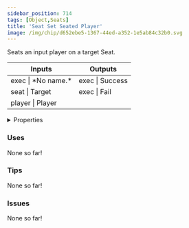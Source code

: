 ```yaml
---
sidebar_position: 714
tags: [Object,Seats]
title: 'Seat Set Seated Player'
image: /img/chip/d652ebe5-1367-44ed-a352-1e5ab84c32b0.svg
---
```


Seats an input player on a target Seat.



<IChip uuid="d652ebe5-1367-44ed-a352-1e5ab84c32b0"/>

<table><thead><tr><th>Inputs</th><th>Outputs</th></tr></thead><tbody><tr><td>exec | *No name.*</td><td>exec | Success</td></tr><tr><td>seat | Target</td><td>exec | Fail</td></tr><tr><td>player | Player</td><td /></tr></tbody></table>

<details>
  <summary>Properties</summary>
  <div>
    <div>
    <table>
      <tbody>
        <tr>
          <td>Is beta required?</td>
          <td>No</td>
        </tr>
        <tr>
          <td>Is chip a trolling risk?</td>
          <td>No</td>
        </tr>
        <tr>
          <td>Is chip a role assignment risk?</td>
          <td>No</td>
        </tr>
        <tr>
          <td>Chip UUID</td>
          <td>d652ebe5-1367-44ed-a352-1e5ab84c32b0</td>
        </tr>
        <tr>
          <td>Room availability</td>
          <td>Available everywhere</td>
        </tr>
      </tbody>
    </table>
    </div>
  </div>
</details>

### Uses

None so far!

### Tips

None so far!

### Issues

None so far!